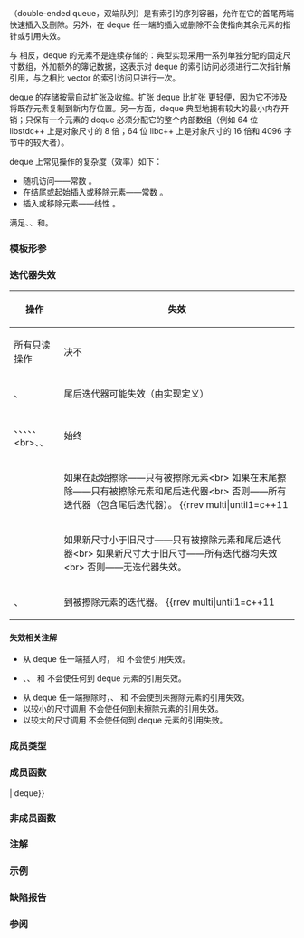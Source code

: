 {{cpp/title|deque}}
{{cpp/container/deque/navbar}}
{{dcl begin}}
{{dcl header|deque}}
{{dcl|num=1|1=
template&lt;
    class T,
    class Allocator = std::allocator&lt;T&gt;
&gt; class deque;
}}
{{dcl|num=2|since=c++17|1=
namespace pmr {
    template&lt; class T &gt;
    using deque = std::deque&lt;T, std::pmr::polymorphic_allocator&lt;T&gt;&gt;;
}
}}
{{dcl end}}

{{tt|std::deque}}（double-ended queue，双端队列）是有索引的序列容器，允许在它的首尾两端快速插入及删除。另外，在 deque 任一端的插入或删除不会使指向其余元素的指针或引用失效。

与 {{lc|std::vector}} 相反，deque 的元素不是连续存储的：典型实现采用一系列单独分配的固定尺寸数组，外加额外的簿记数据，这表示对 deque 的索引访问必须进行二次指针解引用，与之相比 vector 的索引访问只进行一次。

deque 的存储按需自动扩张及收缩。扩张 deque 比扩张 {{lc|std::vector}} 更轻便，因为它不涉及将既存元素复制到新内存位置。另一方面，deque 典型地拥有较大的最小内存开销；只保有一个元素的 deque 必须分配它的整个内部数组（例如 64 位 libstdc++ 上是对象尺寸的 8 倍；64 位 libc++ 上是对象尺寸的 16 倍和 4096 字节中的较大者）。

deque 上常见操作的复杂度（效率）如下：

* 随机访问——常数 {{math|O(1)}}。
* 在结尾或起始插入或移除元素——常数 {{math|O(1)}}。
* 插入或移除元素——线性 {{math|O(n)}}。

{{tt|std::deque}} 满足{{named req|Container}}、{{named req|AllocatorAwareContainer}}、{{named req|SequenceContainer}}和{{named req|ReversibleContainer}}。

{{cpp/is_constexpr|since=c++26|transient=yes}}

===模板形参===
{{par begin}}
{{par inc|cpp/container/param list T|deque}}
{{par inc|cpp/container/param list Allocator|deque}}
{{par end}}

===迭代器失效===
{{todo|此节仍有少量不准确的地方，更多细节请查看涉及单独成员函数的页面}}

{| class="dsctable" style="font-size:0.9em"
!操作
!失效
|-
|所有只读操作
|决不
|-
|{{lc|swap}}、{{lc|std::swap}}
|尾后迭代器可能失效（由实现定义）
|-
|{{lc|shrink_to_fit}}、{{lc|clear}}、{{lc|insert}}、{{lc|emplace}}、{{lc|push_front}}、&lt;br&gt;{{lc|push_back}}、{{lc|emplace_front}}、{{lc|emplace_back}}
|始终
|-
|{{lc|erase}}
|如果在起始擦除——只有被擦除元素&lt;br&gt;
如果在末尾擦除——只有被擦除元素和尾后迭代器&lt;br&gt;
否则——所有迭代器（包含尾后迭代器）。
{{rrev multi|until1=c++11
|rev1
=未指定尾后迭代器何时失效。
|rev2
=尾后迭代器也会失效，除非所擦除的元素&lt;br&gt;
处于容器开头且最后一个元素未被擦除。
}}
|-
|{{lc|resize}}
|如果新尺寸小于旧尺寸——只有被擦除元素和尾后迭代器&lt;br&gt;
如果新尺寸大于旧尺寸——所有迭代器均失效&lt;br&gt;
否则——无迭代器失效。
|-
|{{lc|pop_front}}、{{lc|pop_back}}
|到被擦除元素的迭代器。
{{rrev multi|until1=c++11
|rev1=尾后迭代器可能失效（实现定义）。
|rev2=尾后迭代器也会失效。}}
|}

====失效相关注解====
* 从 deque 任一端插入时，{{lc|insert}} 和 {{lc|emplace}} 不会使引用失效。
* {{lc|push_front}}、{{lc|push_back}}、{{lc|emplace_front}} 和 {{lc|emplace_back}} 不会使任何到 deque 元素的引用失效。
* 从 deque 任一端擦除时，{{lc|erase}}、{{lc|pop_front}} 和 {{lc|pop_back}} 不会使到未擦除元素的引用失效。
* 以较小的尺寸调用 {{lc|resize}} 不会使任何到未擦除元素的引用失效。
* 以较大的尺寸调用 {{lc|resize}} 不会使任何到 deque 元素的引用失效。

===成员类型===
{{dsc begin}}
{{dsc hitem |成员类型|定义}}
{{dsc inc | cpp/container/dsc value_type | deque}}
{{dsc inc | cpp/container/dsc allocator_type | deque}}
{{dsc inc | cpp/container/dsc size_type | deque}}
{{dsc inc | cpp/container/dsc difference_type | deque}}
{{dsc inc | cpp/container/dsc reference | deque}}
{{dsc inc | cpp/container/dsc const_reference | deque}}
{{dsc inc | cpp/container/dsc pointer | deque}}
{{dsc inc | cpp/container/dsc const_pointer | deque}}
{{dsc inc | cpp/container/dsc iterator | deque}}
{{dsc inc | cpp/container/dsc const_iterator | deque}}
{{dsc inc | cpp/container/dsc reverse_iterator | deque}}
{{dsc inc | cpp/container/dsc const_reverse_iterator | deque}}
{{dsc end}}

===成员函数===
{{dsc begin}}
{{dsc inc | cpp/container/dsc constructor | deque}}
{{dsc inc | cpp/container/dsc destructor | deque}}
{{dsc inc | cpp/container/dsc operator{{=}} | deque}}
{{dsc inc | cpp/container/dsc assign | deque}}
{{dsc inc|cpp/container/dsc assign_range|deque}}
{{dsc inc | cpp/container/dsc get_allocator | deque}}

{{dsc h2 | 元素访问}}
{{dsc inc | cpp/container/dsc at | deque}}
{{dsc inc | cpp/container/dsc operator_at | deque}}
{{dsc inc | cpp/container/dsc front | deque}}
{{dsc inc | cpp/container/dsc back | deque}}

{{dsc h2 | 迭代器}}
{{dsc inc | cpp/container/dsc begin | deque}}
{{dsc inc | cpp/container/dsc end | deque}}
{{dsc inc | cpp/container/dsc rbegin | deque}}
{{dsc inc | cpp/container/dsc rend | deque}}

{{dsc h2 | 容量}}
{{dsc inc | cpp/container/dsc empty | deque}}
{{dsc inc | cpp/container/dsc size | deque}}
{{dsc inc | cpp/container/dsc max_size | deque}}
{{dsc inc | cpp/container/dsc shrink_to_fit | deque}}

{{dsc h2 | 修改器}}
{{dsc inc | cpp/container/dsc clear | deque}}
{{dsc inc | cpp/container/dsc insert | deque}}
{{dsc inc|cpp/container/dsc insert_range|deque}}
{{dsc inc | cpp/container/dsc emplace | deque}}
{{dsc inc | cpp/container/dsc erase | deque}}
{{dsc inc | cpp/container/dsc push_back | deque}}
{{dsc inc | cpp/container/dsc emplace_back | deque}}
{{dsc inc|cpp/container/dsc append_range|deque}}
{{dsc inc | cpp/container/dsc pop_back | deque}}
{{dsc inc | cpp/container/dsc push_front | deque}}
{{dsc inc | cpp/container/dsc emplace_front | deque}}
{{dsc inc|cpp/container/dsc prepend_range|deque}}
{{dsc inc | cpp/container/dsc pop_front | deque}}
{{dsc inc | cpp/container/dsc resize | deque}}
{{dsc inc | cpp/container/dsc swap | deque}}
{{dsc end}}

===非成员函数===
{{dsc begin}}
{{dsc inc | cpp/container/dsc operator_cmp | deque}}
{{dsc inc | cpp/container/dsc swap2 | deque}}
{{dsc inc | cpp/container/dsc erase seq | deque}}
{{dsc end}}

{{rrev|since=c++17|
==={{rl|deduction guides|推导指引}}===
}}

===注解===
{{ftm begin|std=1|comment=1}}
{{ftm|__cpp_lib_containers_ranges|value=202202L|std=C++23|容器的范围构造和插入}}
{{ftm|__cpp_lib_constexpr_containers|value=202502L|std=C++26|{{c/core|constexpr}} {{tt|std::deque}}}}
{{ftm end}}

===示例===
{{example
|code=
#include &lt;deque&gt;
#include &lt;iostream&gt;

int main()
{
    // 创建容纳整数的 deque
    std::deque&lt;int&gt; d = {7, 5, 16, 8};

    // 向 deque 的首尾添加整数
    d.push_front(13);
    d.push_back(25);

    // 迭代并打印 deque 的值
    for(int n : d)
        std::cout &lt;&lt; n &lt;&lt; ' ';
    std::cout &lt;&lt; '\n';
}
|output=
13 7 5 16 8 25
}}

===缺陷报告===
{{dr list begin}}
{{dr list item|wg=lwg|dr=230|std=C++98|before={{tt|T}} 不需要满足{{named req|CopyConstructible}}&lt;br&gt;（因此不保证能构造 {{tt|T}} 类型的元素）|after={{tt|T}} 也需要满足&lt;br&gt;{{named req|CopyConstructible}}}}
{{dr list end}}

===参阅===
{{dsc begin}}
{{dsc inc|cpp/container/dsc queue}}
{{dsc end}}

{{langlinks|de|en|es|fr|it|ja|pl|pt|ru}}